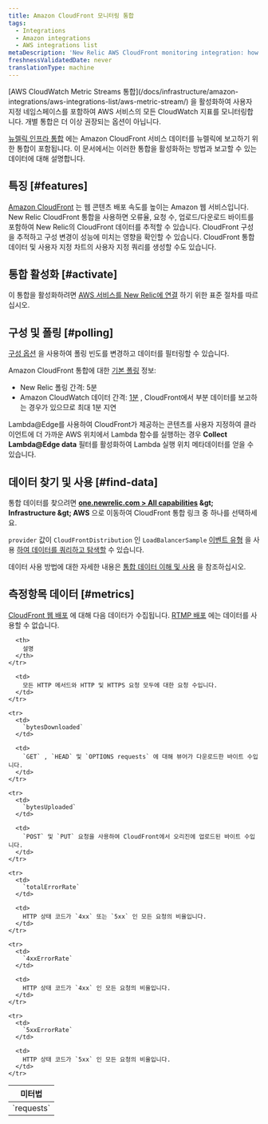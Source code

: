 ```yaml
---
title: Amazon CloudFront 모니터링 통합
tags:
  - Integrations
  - Amazon integrations
  - AWS integrations list
metaDescription: 'New Relic AWS CloudFront monitoring integration: how to enable it, and what data it reports.'
freshnessValidatedDate: never
translationType: machine
---
```


<Callout variant="important">
  [AWS CloudWatch Metric Streams 통합](/docs/infrastructure/amazon-integrations/aws-integrations-list/aws-metric-stream/) 을 활성화하여 사용자 지정 네임스페이스를 포함하여 AWS 서비스의 모든 CloudWatch 지표를 모니터링합니다. 개별 통합은 더 이상 권장되는 옵션이 아닙니다.
</Callout>

[뉴렐릭 인프라 통합](/docs/infrastructure/introduction-infra-monitoring) 에는 Amazon CloudFront 서비스 데이터를 뉴렐릭에 보고하기 위한 통합이 포함됩니다. 이 문서에서는 이러한 통합을 활성화하는 방법과 보고할 수 있는 데이터에 대해 설명합니다.

## 특징 [#features]

[Amazon CloudFront](http://docs.aws.amazon.com/AmazonCloudFront/latest/DeveloperGuide/Introduction.html) 는 웹 콘텐츠 배포 속도를 높이는 Amazon 웹 서비스입니다. New Relic CloudFront 통합을 사용하면 오류율, 요청 수, 업로드/다운로드 바이트를 포함하여 New Relic의 CloudFront 데이터를 추적할 수 있습니다. CloudFront 구성을 추적하고 구성 변경이 성능에 미치는 영향을 확인할 수 있습니다. CloudFront 통합 데이터 및 사용자 지정 차트의 사용자 지정 쿼리를 생성할 수도 있습니다.

## 통합 활성화 [#activate]

이 통합을 활성화하려면 [AWS 서비스를 New Relic에 연결](/docs/infrastructure/infrastructure-integrations/getting-started/connect-aws-integrations-infrastructure) 하기 위한 표준 절차를 따르십시오.

## 구성 및 폴링 [#polling]

[구성 옵션](/docs/integrations/new-relic-integrations/getting-started/configure-polling-frequency-data-collection-cloud-integrations) 을 사용하여 폴링 빈도를 변경하고 데이터를 필터링할 수 있습니다.

Amazon CloudFront 통합에 대한 [기본 폴링](/docs/infrastructure/amazon-integrations/aws-integrations-list/aws-polling-intervals-infrastructure-integrations) 정보:

* New Relic 폴링 간격: 5분
* Amazon CloudWatch 데이터 간격: [1분](http://docs.aws.amazon.com/AmazonCloudFront/latest/DeveloperGuide/monitoring-using-cloudwatch.html) , CloudFront에서 부분 데이터를 보고하는 경우가 있으므로 최대 1분 지연

Lambda@Edge를 사용하여 CloudFront가 제공하는 콘텐츠를 사용자 지정하여 클라이언트에 더 가까운 AWS 위치에서 Lambda 함수를 실행하는 경우 <DNT>**Collect Lambda@Edge data**</DNT> 필터를 활성화하여 Lambda 실행 위치 메타데이터를 얻을 수 있습니다.

## 데이터 찾기 및 사용 [#find-data]

통합 데이터를 찾으려면 <DNT>**[one.newrelic.com &gt; All capabilities](https://one.newrelic.com/all-capabilities) &amp;gt; Infrastructure &amp;gt; AWS**</DNT> 으로 이동하여 CloudFront 통합 링크 중 하나를 선택하세요.

`provider` 값이 `CloudFrontDistribution` 인 `LoadBalancerSample` [이벤트 유형](/docs/data-apis/understand-data/new-relic-data-types/#event-data) 을 사용 [하여 데이터를 쿼리하고 탐색할](/docs/using-new-relic/data/understand-data/query-new-relic-data) 수 있습니다.

데이터 사용 방법에 대한 자세한 내용은 [통합 데이터 이해 및 사용](/docs/infrastructure/integrations/find-use-infrastructure-integration-data) 을 참조하십시오.

## 측정항목 데이터 [#metrics]

[CloudFront 웹 배포](http://docs.aws.amazon.com/AmazonCloudFront/latest/DeveloperGuide/distribution-web.html) 에 대해 다음 데이터가 수집됩니다. [RTMP 배포](http://docs.aws.amazon.com/AmazonCloudFront/latest/DeveloperGuide/distribution-rtmp.html) 에는 데이터를 사용할 수 없습니다.

<table>
  <thead>
    <tr>
      <th width={285}>
        미터법
      </th>

      <th>
        설명
      </th>
    </tr>
  </thead>

  <tbody>
    <tr>
      <td>
        `requests`
      </td>

      <td>
        모든 HTTP 메서드와 HTTP 및 HTTPS 요청 모두에 대한 요청 수입니다.
      </td>
    </tr>

    <tr>
      <td>
        `bytesDownloaded`
      </td>

      <td>
        `GET` , `HEAD` 및 `OPTIONS requests` 에 대해 뷰어가 다운로드한 바이트 수입니다.
      </td>
    </tr>

    <tr>
      <td>
        `bytesUploaded`
      </td>

      <td>
        `POST` 및 `PUT` 요청을 사용하여 CloudFront에서 오리진에 업로드된 바이트 수입니다.
      </td>
    </tr>

    <tr>
      <td>
        `totalErrorRate`
      </td>

      <td>
        HTTP 상태 코드가 `4xx` 또는 `5xx` 인 모든 요청의 비율입니다.
      </td>
    </tr>

    <tr>
      <td>
        `4xxErrorRate`
      </td>

      <td>
        HTTP 상태 코드가 `4xx` 인 모든 요청의 비율입니다.
      </td>
    </tr>

    <tr>
      <td>
        `5xxErrorRate`
      </td>

      <td>
        HTTP 상태 코드가 `5xx` 인 모든 요청의 비율입니다.
      </td>
    </tr>
  </tbody>
</table>